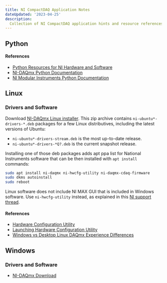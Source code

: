 ```yaml
---
title: NI CompactDAQ Application Notes
dateUpdated: '2023-04-25'
description:
  Collection of NI CompactDAQ application hints and resource references.
---
```


## Python

#### References

- [Python Resources for NI Hardware and Software](https://www.ni.com/en-gb/support/documentation/supplemental/16/python-resources-for-ni-hardware-and-software.html)
- [NI-DAQmx Python Documentation](https://nidaqmx-python.readthedocs.io/en/latest/)
- [NI Modular Instruments Python Documentation](https://www.ni.com/en-gb/support/documentation/supplemental/16/python-resources-for-ni-hardware-and-software.html)

## Linux

### Drivers and Software

Download
[NI-DAQmx Linux installer](https://www.ni.com/en-gb/support/downloads/drivers/download.ni-daq-mx.html#480886).
This zip archive contains `ni-ubuntu*-drivers-*.deb` packages for a few Linux
distributives, including the latest versions of Ubuntu:<br/>

- `ni-ubuntu*-drivers-stream.deb` is the most up-to-date release.
- `ni-ubuntu*-drivers-*Q?.deb` is the current snapshot release.

Installing one of those deb packages adds apt ppa list for National Instruments
software that can be then installed with `apt install` commands:

```bash
sudo apt install ni-daqmx ni-hwcfg-utility ni-daqmx-cdaq-firmware
sudo dkms autoinstall
sudo reboot
```

Linux software does not include NI MAX GUI that is included in Windows software.
Use `ni-hwcfg-utility` instead, as explained in this
[NI support thread](https://knowledge.ni.com/KnowledgeArticleDetails?id=kA00Z0000019Y2XSAU&l=en-GB).

#### References

- [Hardware Configuration Utility](https://www.ni.com/docs/en-US/bundle/hardwareconfigurationutility/page/definition.html)
- [Launching Hardware Configuration Utility](https://www.ni.com/docs/en-US/bundle/hardwareconfigurationutility/page/launch-hwcu.html)
- [Windows vs Desktop Linux DAQmx Experience Differences](https://www.ni.com/en-gb/support/documentation/supplemental/18/windows-vs-desktop-linux-daqmx-experience-differences.html)

## Windows

### Drivers and Software

- [NI-DAQmx Download](https://www.ni.com/en-gb/support/downloads/drivers/download.ni-daq-mx.html#480879)
